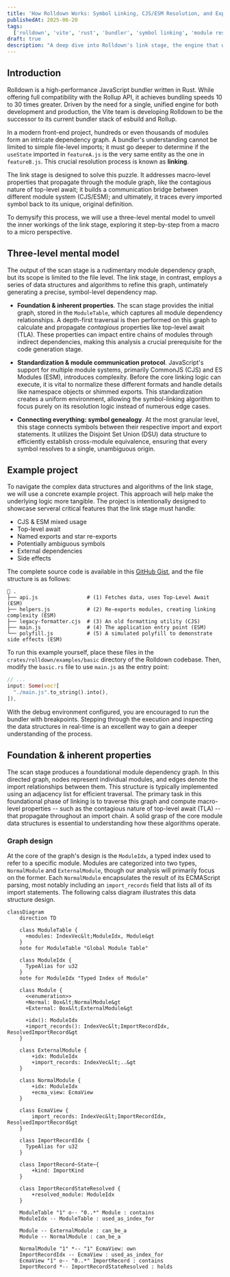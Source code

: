 ```yaml
---
title: 'How Rolldown Works: Symbol Linking, CJS/ESM Resolution, and Export Analysis Explained'
publishedAt: 2025-06-20
tags:
  ['rolldown', 'vite', 'rust', 'bundler', 'symbol linking', 'module resolution']
draft: true
description: "A deep dive into Rolldown's link stage, the engine that will power Vite's future. Discover how it resolves symbols, handles CJS/ESM modules, and untangles complex dependencies."
---
```


## Introduction

Rolldown is a high-performance JavaScript bundler written in Rust. While offering full compatibility with the Rollup API, it achieves bundling speeds 10 to 30 times greater. Driven by the need for a single, unified engine for both development and production, the Vite team is developing Rolldown to be the successor to its current bundler stack of esbuild and Rollup.

In a modern front-end project, hundreds or even thousands of modules form an intricate dependency graph. A bundler's understanding cannot be limited to simple file-level imports; it must go deeper to determine if the `useState` imported in `featureA.js` is the very same entity as the one in `featureB.js`. This crucial resolution process is known as **linking**.

The link stage is designed to solve this puzzle. It addresses macro-level properties that propagate through the module graph, like the contagious nature of top-level await; it builds a communication bridge between different module system (CJS/ESM); and ultimately, it traces every imported symbol back to its unique, original definition.

To demysify this process, we will use a three-level mental model to unveil the inner workings of the link stage, exploring it step-by-step from a macro to a micro perspective.

## Three-level mental model

The output of the scan stage is a rudimentary module dependency graph, but its scope is limited to the file level. The link stage, in contrast, employs a series of data structures and algorithms to refine this graph, untimately generating a precise, symbol-level dependency map.

- **Foundation & inherent properties**. The scan stage provides the initial graph, stored in the `ModuleTable`, which captures all module dependency relationships. A depth-first traversal is then performed on this graph to calculate and propagate _contagious_ properties like top-level await (TLA). These properties can impact entire chains of modules through indirect dependencies, making this analysis a crucial prerequisite for the code generation stage.

- **Standardization & module communication protocol**. JavaScript's support for multiple module systems, primarily CommonJS (CJS) and ES Modules (ESM), introduces complexity. Before the core linking logic can execute, it is vital to normalize these different formats and handle details like namespace objects or shimmed exports. This standardization creates a uniform environment, allowing the symbol-linking algorithm to focus purely on its resolution logic instead of numerous edge cases.

- **Connecting everything: symbol genealogy**. At the most granular level, this stage connects symbols between their respective import and export statements. It utilizes the Disjoint Set Union (DSU) data structure to efficiently establish cross-module equivalence, ensuring that every symbol resolves to a single, unambiguous origin.

## Example project

To navigate the complex data structures and algorithms of the link stage, we will use a concrete example project. This approach will help make the underlying logic more tangible. The project is intentionally designed to showcase serveral critical features that the link stage must handle:

- CJS & ESM mixed usage
- Top-level await
- Named exports and star re-exports
- Potentially ambiguous symbols
- External dependencies
- Side effects

The complete source code is available in this [GitHub Gist](https://gist.github.com/ShroXd/627bdf547fd7b9582876906ec3a114e1), and the file structure is as follows:

```plain
📁 .
├── api.js                # (1) Fetches data, uses Top-Level Await (ESM)
├── helpers.js            # (2) Re-exports modules, creating linking complexity (ESM)
├── legacy-formatter.cjs  # (3) An old formatting utility (CJS)
├── main.js               # (4) The application entry point (ESM)
└── polyfill.js           # (5) A simulated polyfill to demonstrate side effects (ESM)
```

To run this example yourself, place these files in the `crates/rolldown/examples/basic` directory of the Rolldown codebase. Then, modify the `basic.rs` file to use `main.js` as the entry point:

```rust
// ...
input: Some(vec![
  "./main.js".to_string().into(),
]),
```

With the debug environment configured, you are encouraged to run the bundler with breakpoints. Stepping through the execution and inspecting the data structures in real-time is an excellent way to gain a deeper understanding of the process.

## Foundation & inherent properties

The scan stage produces a foundational module dependency graph. In this directed graph, nodes represent individual modules, and edges denote the import relationships between them. This structure is typically implemented using an adjacency list for efficient traversal. The primary task in this foundational phase of linking is to traverse this graph and compute macro-level properties -- such as the contagious nature of top-level await (TLA) -- that propagate throughout an import chain. A solid grasp of the core module data structures is essential to understanding how these algorithms operate.

### Graph design

At the core of the graph's design is the `ModuleIdx`, a typed index used to refer to a specific module. Modules are categorized into two types, `NormalModule` and `ExternalModule`, though our analysis will primarily focus on the former. Each `NormalModule` encapsulates the result of its ECMAScript parsing, most notably including an `import_records` field that lists all of its import statements. The following calss diagram illustrates this data structure design.

```mermaid
classDiagram
    direction TD

    class ModuleTable {
      +modules: IndexVec&lt;ModuleIdx, Module&gt
    }
    note for ModuleTable "Global Module Table"

    class ModuleIdx {
      TypeAlias for u32
    }
    note for ModuleIdx "Typed Index of Module"

    class Module {
      <<enumeration>>
      +Normal: Box&lt;NormalModule&gt
      +External: Box&lt;ExternalModule&gt

      +idx(): ModuleIdx
      +import_records(): IndexVec&lt;ImportRecordIdx, ResolvedImportRecord&gt
    }

    class ExternalModule {
        +idx: ModuleIdx
        +import_records: IndexVec&lt;..&gt
    }

    class NormalModule {
        +idx: ModuleIdx
        +ecma_view: EcmaView
    }

    class EcmaView {
        import_records: IndexVec&lt;ImportRecordIdx, ResolvedImportRecord&gt
    }

    class ImportRecordIdx {
      TypeAlias for u32
    }

    class ImportRecord~State~{
        +kind: ImportKind
    }

    class ImportRecordStateResolved {
        +resolved_module: ModuleIdx
    }

    ModuleTable "1" o-- "0..*" Module : contains
    ModuleIdx -- ModuleTable : used_as_index_for

    Module -- ExternalModule : can_be_a
    Module -- NormalModule : can_be_a

    NormalModule "1" *-- "1" EcmaView: own
    ImportRecordIdx -- EcmaView : used_as_index_for
    EcmaView "1" o-- "0..*" ImportRecord : contains
    ImportRecord *-- ImportRecordStateResolved : holds
```
